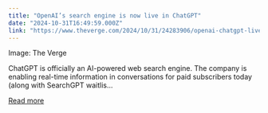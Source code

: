 ```yaml
---
title: "OpenAI’s search engine is now live in ChatGPT"
date: "2024-10-31T16:49:59.000Z"
link: "https://www.theverge.com/2024/10/31/24283906/openai-chatgpt-live-web-search-searchgpt"
---
```


Image: The Verge
    

  
ChatGPT is officially an AI-powered web search engine. The company is enabling real-time information in conversations for paid subscribers today (along with SearchGPT waitlis...

[Read more](https://www.theverge.com/2024/10/31/24283906/openai-chatgpt-live-web-search-searchgpt)
